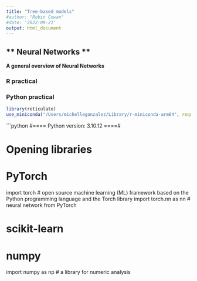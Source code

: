 ```yaml
---
title: "Tree-based models"
#author: "Robin Cowan"
#date: '2022-09-21'
output: html_document
---
```


## ** Neural Networks ** {.tabset .tabset-fade .tabset-pills}

**A general overview of Neural Networks**

### **R practical**

### **Python practical**

```r
library(reticulate)
use_miniconda("/Users/michellegonzalez/Library/r-miniconda-arm64", required = T)

```

```python
#==== Python version: 3.10.12 ====#

# Opening libraries

# PyTorch
import torch # open source machine learning (ML) framework based on the Python programming language and the Torch library
import torch.nn as nn # neural network from PyTorch

# scikit-learn

# numpy
import numpy as np # a library for numeric analysis